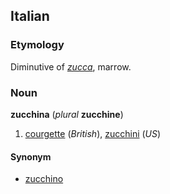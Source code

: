 ==Italian==
===Etymology===
Diminutive of ''[[zucca]]'', marrow.

===Noun===
'''zucchina''' (''plural'' '''zucchine''')

#[[courgette]] (''British''), [[zucchini]] (''US'')

====Synonym====
*[[zucchino]]